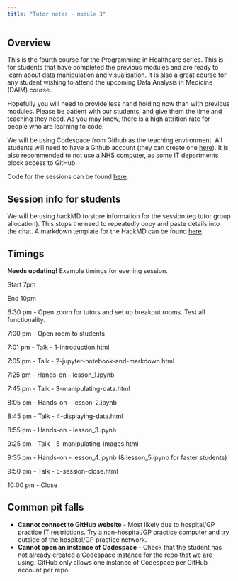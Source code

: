 ```yaml
---
title: "Tutor notes - module 3"
---
```


## Overview

This is the fourth course for the Programming in Healthcare series. This is for students that have completed the previous modules and are ready to learn about data manipulation and visualisation. It is also a great course for any student wishing to attend the upcoming Data Analysis in Medicine (DAIM) course.

Hopefully you will need to provide less hand holding now than with previous modules. Please be patient with our students, and give them the time and teaching they need. As you may know, there is a high attrition rate for people who are learning to code.

We will be using Codespace from Github as the teaching environment. All students will need to have a Github account (they can create one [here](https://github.com/signup)). It is also recommended to not use a NHS computer, as some IT departments block access to GitHub.

Code for the sessions can be found [here](https://github.com/letsdodigital/coding-hands-on).


## Session info for students

We will be using hackMD to store information for the session (eg tutor group allocation). This stops the need to repeatedly copy and paste details into the chat. A markdown template for the HackMD can be found [here](../../hackmd.qmd).


## Timings
**Needs updating!**
Example timings for evening session.

Start 7pm

End 10pm

6:30 pm - Open zoom for tutors and set up breakout rooms. Test all functionality.

7:00 pm - Open room to students

7:01 pm - Talk - 1-introduction.html

7:05 pm - Talk - 2-jupyter-notebook-and-markdown.html

7:25 pm - Hands-on - lesson_1.ipynb

7:45 pm - Talk - 3-manipulating-data.html

8:05 pm - Hands-on - lesson_2.ipynb

8:45 pm - Talk - 4-displaying-data.html

8:55 pm - Hands-on - lesson_3.ipynb

9:25 pm - Talk - 5-manipulating-images.html

9:35 pm - Hands-on - lesson_4.ipynb (& lesson_5.ipynb for faster students)

9:50 pm - Talk - 5-session-close.html

10:00 pm - Close


## Common pit falls

* **Cannot connect to GitHub website** - Most likely due to hospital/GP practice IT restrictions. Try a non-hospital/GP practice computer and try outside of the hospital/GP practice network.
* **Cannot open an instance of Codespace** - Check that the student has not already created a Codespace instance for the repo that we are using. GitHub only allows one instance of Codespace per GitHub account per repo.

